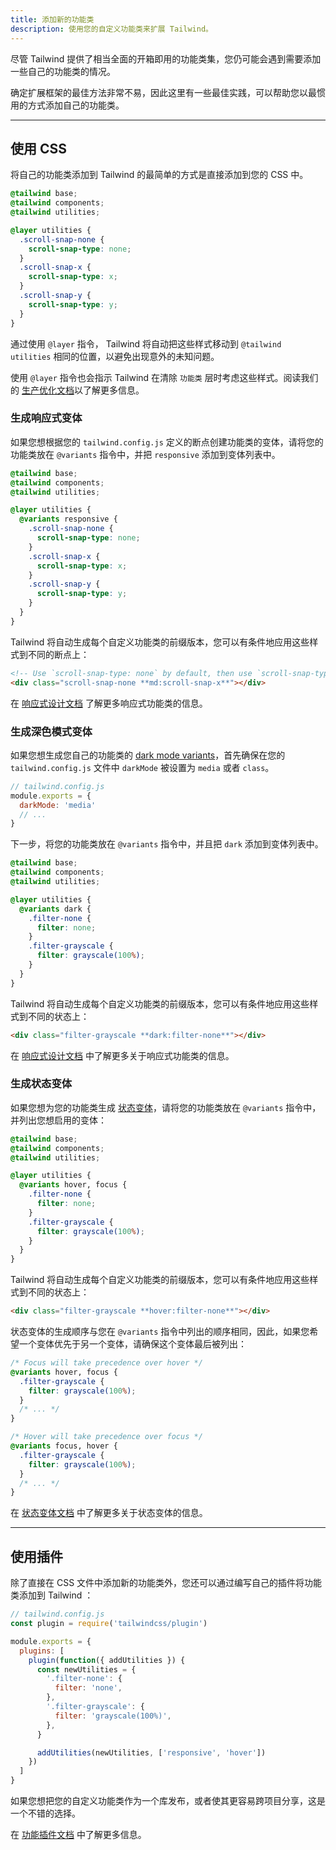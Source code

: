 ```yaml
---
title: 添加新的功能类
description: 使用您的自定义功能类来扩展 Tailwind。
---
```



<!-- Although Tailwind provides a pretty comprehensive set of utility classes out of the box, you may run into situations where you need to add a few of your own. -->
尽管 Tailwind 提供了相当全面的开箱即用的功能类集，您仍可能会遇到需要添加一些自己的功能类的情况。

<!-- Deciding on the best way to extend a framework can be paralyzing, so here are some best practices to help you add your own utilities in the most idiomatic way possible. -->
确定扩展框架的最佳方法非常不易，因此这里有一些最佳实践，可以帮助您以最惯用的方式添加自己的功能类。

---

## 使用 CSS

<!-- The easiest way to add your own utilities to Tailwind is to simply add them to your CSS. -->
将自己的功能类添加到 Tailwind 的最简单的方式是直接添加到您的 CSS 中。

```css
@tailwind base;
@tailwind components;
@tailwind utilities;

@layer utilities {
  .scroll-snap-none {
    scroll-snap-type: none;
  }
  .scroll-snap-x {
    scroll-snap-type: x;
  }
  .scroll-snap-y {
    scroll-snap-type: y;
  }
}
```

<!-- By using the `@layer` directive, Tailwind will automatically move those styles to the same place as `@tailwind utilities` to avoid unintended specificity issues. -->
通过使用 `@layer` 指令， Tailwind 将自动把这些样式移动到 `@tailwind utilities` 相同的位置，以避免出现意外的未知问题。

<!-- Using the `@layer` directive will also instruct Tailwind to consider those styles for purging when purging the `utilities` layer. Read our [documentation on optimizing for production](/docs/optimizing-for-production) for more details. -->
使用 `@layer` 指令也会指示 Tailwind 在清除 `功能类` 层时考虑这些样式。阅读我们的 [生产优化文档](/docs/optimizing-for-production)以了解更多信息。

### 生成响应式变体

<!-- If you'd like to generate [responsive variants](/docs/responsive-design) of your own utilities based on the breakpoints defined in your `tailwind.config.js` file, wrap your utilities in the `@variants` directive and add `responsive` to the list of variants: -->
如果您想根据您的 `tailwind.config.js` 定义的断点创建功能类的变体，请将您的功能类放在  `@variants` 指令中，并把 `responsive` 添加到变体列表中。

```css
@tailwind base;
@tailwind components;
@tailwind utilities;

@layer utilities {
  @variants responsive {
    .scroll-snap-none {
      scroll-snap-type: none;
    }
    .scroll-snap-x {
      scroll-snap-type: x;
    }
    .scroll-snap-y {
      scroll-snap-type: y;
    }
  }
}
```

<!-- Tailwind will automatically generate prefixed versions of each custom utility that you can use to conditionally apply those styles at different breakpoints: -->
Tailwind 将自动生成每个自定义功能类的前缀版本，您可以有条件地应用这些样式到不同的断点上：

```html
<!-- Use `scroll-snap-type: none` by default, then use `scroll-snap-type: x` on medium screens and up -->
<div class="scroll-snap-none **md:scroll-snap-x**"></div>
```

在 [响应式设计文档](/docs/responsive-design) 了解更多响应式功能类的信息。

### 生成深色模式变体

<!-- If you'd like to generate [dark mode variants](/docs/dark-mode) of your own utilities, first make sure `darkMode` is set to either `media` or `class` in your `tailwind.config.js` file: -->
如果您想生成您自己的功能类的 [dark mode variants](/docs/dark-mode)，首先确保在您的 `tailwind.config.js` 文件中 `darkMode` 被设置为 `media` 或者 `class`。

```js
// tailwind.config.js
module.exports = {
  darkMode: 'media'
  // ...
}
```

<!-- Next, wrap your utilities in the `@variants` directive and add `dark` to the list of variants: -->
下一步，将您的功能类放在 `@variants` 指令中，并且把 `dark` 添加到变体列表中。

```css
@tailwind base;
@tailwind components;
@tailwind utilities;

@layer utilities {
  @variants dark {
    .filter-none {
      filter: none;
    }
    .filter-grayscale {
      filter: grayscale(100%);
    }
  }
}
```

<!-- Tailwind will automatically generate prefixed versions of each custom utility that you can use to conditionally apply those styles at different states: -->
Tailwind 将自动生成每个自定义功能类的前缀版本，您可以有条件地应用这些样式到不同的状态上：

```html
<div class="filter-grayscale **dark:filter-none**"></div>
```

在 [响应式设计文档](/docs/responsive-design) 中了解更多关于响应式功能类的信息。

### 生成状态变体

<!-- If you'd like to create [state variants](/docs/hover-focus-and-other-states) for your own utilities, wrap your utilities in the `@variants` directive and list the variants you'd like to enable: -->
如果您想为您的功能类生成 [状态变体](/docs/hover-focus-and-other-states)，请将您的功能类放在 `@variants` 指令中，并列出您想启用的变体：

```css
@tailwind base;
@tailwind components;
@tailwind utilities;

@layer utilities {
  @variants hover, focus {
    .filter-none {
      filter: none;
    }
    .filter-grayscale {
      filter: grayscale(100%);
    }
  }
}
```

<!-- Tailwind will automatically generate prefixed versions of each custom utility that you can use to conditionally apply those styles at different states: -->
Tailwind 将自动生成每个自定义功能类的前缀版本，您可以有条件地应用这些样式到不同的状态上：

```html
<div class="filter-grayscale **hover:filter-none**"></div>
```

<!-- State variants are generated in the same order you list them in the `@variants` directive, so if you'd like one variant to take precedence over another, make sure you list that one last: -->
状态变体的生成顺序与您在 `@variants` 指令中列出的顺序相同，因此，如果您希望一个变体优先于另一个变体，请确保这个变体最后被列出：

```css
/* Focus will take precedence over hover */
@variants hover, focus {
  .filter-grayscale {
    filter: grayscale(100%);
  }
  /* ... */
}

/* Hover will take precedence over focus */
@variants focus, hover {
  .filter-grayscale {
    filter: grayscale(100%);
  }
  /* ... */
}
```

在 [状态变体文档](/docs/hover-focus-and-other-states) 中了解更多关于状态变体的信息。

---

## 使用插件

<!-- In addition to adding new utility classes directly in your CSS files, you can also add utilities to Tailwind by writing your own plugin: -->
除了直接在 CSS 文件中添加新的功能类外，您还可以通过编写自己的插件将功能类添加到 Tailwind ：

```js
// tailwind.config.js
const plugin = require('tailwindcss/plugin')

module.exports = {
  plugins: [
    plugin(function({ addUtilities }) {
      const newUtilities = {
        '.filter-none': {
          filter: 'none',
        },
        '.filter-grayscale': {
          filter: 'grayscale(100%)',
        },
      }

      addUtilities(newUtilities, ['responsive', 'hover'])
    })
  ]
}

```

<!-- This can be a good choice if you want to publish your custom utilities as a library or make it easier to share them across multiple projects. -->
如果您想把您的自定义功能类作为一个库发布，或者使其更容易跨项目分享，这是一个不错的选择。

在 [功能插件文档](/docs/plugins#adding-utilities) 中了解更多信息。
